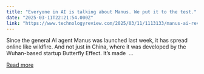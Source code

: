 ```yaml
---
title: "Everyone in AI is talking about Manus. We put it to the test."
date: "2025-03-11T22:21:54.000Z"
link: "https://www.technologyreview.com/2025/03/11/1113133/manus-ai-review/"
---
```


Since the general AI agent Manus was launched last week, it has spread online like wildfire. And not just in China, where it was developed by the Wuhan-based startup Butterfly Effect. It’s made&#160; ...

[Read more](https://www.technologyreview.com/2025/03/11/1113133/manus-ai-review/)
